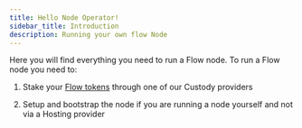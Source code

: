 ```yaml
---
title: Hello Node Operator!
sidebar_title: Introduction
description: Running your own flow Node
---
```


Here you will find everything you need to run a Flow node. To run a Flow node you need to:

1. Stake your [Flow tokens](/token/index) through one of our Custody providers

2. Setup and bootstrap the node if you are running a node yourself and not via a Hosting provider


